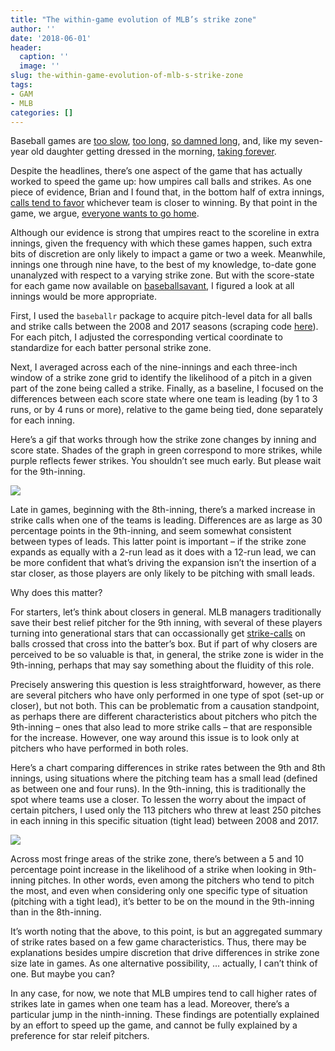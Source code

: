 ```yaml
---
title: "The within-game evolution of MLB’s strike zone"
author: ''
date: '2018-06-01'
header:
  caption: ''
  image: ''
slug: the-within-game-evolution-of-mlb-s-strike-zone
tags:
- GAM
- MLB
categories: []
---
```


Baseball games are [too slow](https://www.nytimes.com/2017/03/01/sports/baseball/baseballs-too-slow-heres-how-you-fix-it.html), [too long](https://slate.com/culture/2018/05/major-league-baseball-games-are-too-long-heres-how-to-make-them-longer.html), [so damned long](https://www.sbnation.com/a/mlb-2017-season-preview/game-length), and, like my seven-year old daughter getting dressed in the morning, [taking forever](https://fivethirtyeight.com/features/baseballs-biggest-games-are-taking-forever/).

Despite the headlines, there's one aspect of the game that has actually worked to speed the game up: how umpires call balls and strikes. As one piece of evidence, Brian and I found that, in the bottom half of extra innings, [calls tend to favor](https://papers.ssrn.com/sol3/papers.cfm?abstract_id=3129084) whichever team is closer to winning. By that point in the game, we argue, [everyone wants to go home](https://fivethirtyeight.com/features/everyone-wants-to-go-home-during-extra-innings-maybe-even-the-umps/). 

Although our evidence is strong that umpires react to the scoreline in extra innings, given the frequency with which these games happen, such extra bits of discretion are only likely to impact a game or two a week. Meanwhile, innings one through nine have, to the best of my knowledge, to-date gone unanalyzed with respect to a varying strike zone. But with the score-state for each game now available on [baseballsavant](https://baseballsavant.mlb.com/), I figured a look at all innings would be more appropriate.

First, I used the `baseballr` package to acquire pitch-level data for all balls and strike calls between the 2008 and 2017 seasons (scraping code [here](https://github.com/statsbylopez/mlb-shirking/blob/master/Code/scraping.R)). For each pitch, I adjusted the corresponding vertical coordinate to standardize for each batter personal strike zone.  

Next, I averaged across each of the nine-innings and each three-inch window of a strike zone grid to identify the likelihood of a pitch in a given part of the zone being called a strike. Finally, as a baseline, I focused on the differences between each score state where one team is leading (by 1 to 3 runs, or by 4 runs or more), relative to the game being tied, done separately for each inning.

Here's a gif that works through how the strike zone changes by inning and score state. Shades of the graph in green correspond to more strikes, while purple reflects fewer strikes. You shouldn't see much early. But please wait for the 9th-inning.

![](/img/output_inning.gif)

Late in games, beginning with the 8th-inning, there's a marked increase in strike calls when one of the teams is leading. Differences are as large as 30 percentage points in the 9th-inning, and seem somewhat consistent between types of leads. This latter point is important -- if the strike zone expands as equally with a 2-run lead as it does with a 12-run lead, we can be more confident that what's driving the expansion isn't the insertion of a star closer, as those players are only likely to be pitching with small leads. 

Why does this matter? 

For starters, let's think about closers in general. MLB managers traditionally save their best relief pitcher for the 9th inning, with several of these players turning into generational stars that can occassionally get [strike-calls](https://thebiglead.com/2013/05/15/mariano-rivera-gets-quite-a-generous-strike-zone/) on balls crossed that cross into the batter's box. But if part of why closers are perceived to be so valuable is that, in general, the strike zone is wider in the 9th-inning, perhaps that may say something about the fluidity of this role.

Precisely answering this question is less straightforward, however, as there are several pitchers who have only performed in one type of spot (set-up or closer), but not both. This can be problematic from a causation standpoint, as perhaps there are different characteristics about pitchers who pitch the 9th-inning -- ones that also lead to more strike calls -- that are responsible for the increase. However, one way around this issue is to look only at pitchers who have performed in both roles. 

Here's a chart comparing differences in strike rates between the 9th and 8th innings, using situations where the pitching team has a small lead (defined as between one and four runs). In the 9th-inning, this is traditionally the spot where teams use a closer. To lessen the worry about the impact of certain pitchers, I used only the 113 pitchers who threw at least 250 pitches in each inning in this specific situation (tight lead) between 2008 and 2017.


![](/img/output_98.png)

Across most fringe areas of the strike zone, there's between a 5 and 10 percentage point increase in the likelihood of a strike when looking in 9th-inning pitches. In other words, even among the pitchers who tend to pitch the most, and even when considering only one specific type of situation (pitching with a tight lead), it's better to be on the mound in the 9th-inning than in the 8th-inning. 

It's worth noting that the above, to this point, is but an aggregated summary of strike rates based on a few game characteristics. Thus, there may be explanations besides umpire discretion that drive differences in strike zone size late in games. As one alternative possibility, ... actually, I can't think of one. But maybe you can? 

In any case, for now, we note that MLB umpires tend to call higher rates of strikes late in games when one team has a lead. Moreover, there's a particular jump in the ninth-inning. These findings are potentially explained by an effort to speed up the game, and cannot be fully explained by a preference for star releif pitchers. 

